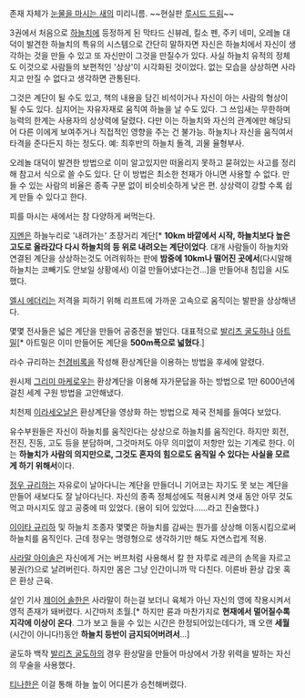 존재 자체가 [[눈물을 마시는 새]]의 미리니름.
~~현실판 [[루시드 드림]]~~

3권에서 처음으로 [[하늘치]]에 등정하게 된 막타드 신뷰레, 킬소 펜, 주키 네미, 오레놀 대덕이 발견한 하늘치의 특유의 시스템으로 간단히 말하자면 자신은 하늘치에서 자신이 생각하는 것을 만들 수 있고 또 자신만이 그것을 만질수가 있다. 사실 하늘치 유적의 정체도 이것으로 사람들의 보편적인 '상상'이 시각화된 것이었다. 없는 모습을 상상하면 사라지고 만질 수 없다고 생각하면 관통된다.

그것은 계단이 될 수도 있고, 책의 내용을 담긴 비석이거나 자신이 아는 사람의 형상이 될 수도 있다. 심지어는 자유자재로 움직여 하늘을 날 수도 있다. 그 쓰임새는 무한하며 능력의 한계는 사용자의 상상력에 달렸다. 다만 이는 하늘치와 자신의 관계에만 해당되어 다른 이에게 보여주거나 직접적인 영향을 주는 건 불가능. 하늘치나 자신을 움직여서 타격을 준다든지 하는 정도다. 예: 최후반의 하늘치 돌격, 괴물 율형부사.

오레놀 대덕이 발견한 방법으로 이미 알고있지만 떠올리지 못하고 묻혀있는 사고를 정리해 참고서 식으로 쓸 수도 있다. 단 이 방법은 최소한 천재가 아니면 사용할 수 없다. 만들 수 있는 사람의 비율은 종족 구분 없이 비슷비슷하게 낮은 편. 상상력이 강할 수록 쉽게 만들 수 있다고 한다.

피를 마시는 새에서는 참 다양하게 써먹는다.

[[지멘]]은 하늘누리로 '내려가는' 초장거리 계단[* '''10km 바깥에서 시작, 하늘치보다 높은 고도로 올라갔다 다시 하늘치의 등 위로 내려오는 계단이었다'''. 대개 사람들이 하늘치와 연결된 계단을 상상하는것도 어려워하는 판에 '''밤중에 10km나 떨어진 곳에서'''(다시말해 하늘치는 코빼기도 안보일 상황에서) 이걸 만들어냈다는건...]을 만들어내 침입을 시도했다.

[[엘시 에더리]]는 저격을 피하기 위해 리프트에 가까운 고속으로 움직이는 발판을 상상해낸다.

몇몇 전사들은 넓은 계단을 만들어 공중전을 벌인다. 대표적으로 [[발리츠 굴도하]]나 [[아트밀]][* 아트밀은 이미 만들어둔 계단을 '''500m폭으로 넓혔다'''.]

라수 규리하는 [[천경비록]]을 작성해 환상계단을 이용하는 방법을 후세에 알렸다.

원시제 [[그리미 마케로우]]는 환상계단을 이용해 자가문답을 하는 방법으로 1만 6000년에 걸친 세계 구원 방법을 고안해냈다.

치천제 [[이라세오날]]은 환상계단을 영상화 하는 방법으로 제국 전체를 들여다 보았다.

유수부원들은 자신이 하늘치를 움직인다는 상상으로 하늘치를 움직인다. 하지만 회전, 전진, 진동, 고도 등을 분담하며, 그것마저도 아무 의미없이 저항만 있는 기계로 한다. 이는 '''하늘치가 사람의 의지만으로, 그것도 혼자의 힘으로도 움직일 수 있다는 사실을 모르게 하기 위해서'''이다.

[[정우 규리하]]는 자유로이 날아다니는 계단을 만들더니 기어코는 자기도 못 보는 계단을 만들어 새보다도 잘 날아다닌다. 자신의 종족 정체성에도 적용시켜 엿새 동안 아무 것도 먹고 마시지도 않고 공중에 떠 있었다. (용이 되어 있었다……라고 진술했다.)

[[이이타 규리하]] 및 하늘치 조종자 몇몇은 하늘치를 감싸는 뭔가를 상상해 이동시킴으로써 하늘치를 움직인다. 근데 정우는 명령형으로 생각하기만 해도 자연스럽게 적용.

[[사라말 아이솔]]은 자신에게 거는 버프처럼 사용해서 칼 한 자루로 레콘의 손목을 자르고 붕권(?)으로 날려버린다. 하지만 몸은 그냥 인간이니까 막 다친다. 이른바 환상 갑옷 혹은 환상 근육.

살인 기사 [[제이어 솔한]]은 사라말이 하는걸 보더니 육체가 아닌 자신의 영에 작용시켜서 영적 존재가 돼버렸다. 시간마저 초월.[* 하지만 륜과 마찬가지로 '''현재에서 멀어질수록 지각에 이상이 온다'''. 그가 보고 들을 수 있는 시간은 한정되어있는데다가, 꽤 오랜 '''세월'''(시간이 아니다!)동안 '''하늘치 등반이 금지되어버려서'''...]

굴도하 백작 [[발리츠 굴도하]]의 경우 환상말을 만들어 마상에서 가장 위력을 발하는 자신의 무술을 사용했다.

[[티나한]]은 이걸 통해 하늘 높이 어디론가 승천해버렸다.
